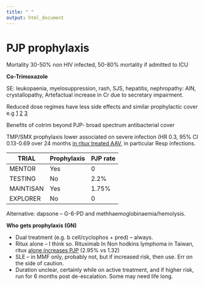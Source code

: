 ```yaml
---
title: " "
output: html_document
---
```

# PJP prophylaxis

Mortality 30-50% non HIV infected, 50-80% mortality if admitted to ICU

**Co-Trimoxazole**

SE: leukopaenia, myelosuppression, rash, SJS, hepatitis, nephropathy: AIN, crystallopathy, Artefactual increase in Cr due to secretary impairment.

Reduced dose regimes have less side effects and similar prophylactic cover e.g [1](https://pubmed.ncbi.nlm.nih.gov/32820678/) [2](https://pubmed.ncbi.nlm.nih.gov/32820678/) [3](https://pubmed.ncbi.nlm.nih.gov/30642768/)

Benefits of cotrim beyond PJP- broad spectrum antibacterial cover

TMP/SMX prophylaxis lower associated on severe infection (HR 0.3, 95% CI 0.13-0.69 over 24 months [in ritux treated AAV](https://pubmed.ncbi.nlm.nih.gov/29950327/), in particular Resp infections.

| TRIAL     | Prophylaxis | PJP rate |
|-----------|-------------|----------|
| MENTOR    | Yes         | 0        |
| TESTING   | No          | 2.2%     |
| MAINTISAN | Yes         | 1.75%    |
| EXPLORER  | No          | 0        |

Alternative: dapsone – G-6-PD and methhaemoglobinaemia/hemolysis.

**Who gets prophylaxis (GN)**

-   Dual treatment (e.g. b cell/cyclophos + pred) – always.
-   Ritux alone – I think so. Rituximab In Non hodkins lymphoma in Taiwan, ritux [alone increases PJP](https://www.ncbi.nlm.nih.gov/pmc/articles/PMC5974272/) (2.95% vs 1.32)
-   SLE – in MMF only, probably not, but if increased risk, then use. Err on the side of caution.
-   Duration unclear, certainly while on active treatment, and if higher risk, run for 6 months post de-escalation. Some may need life long.

